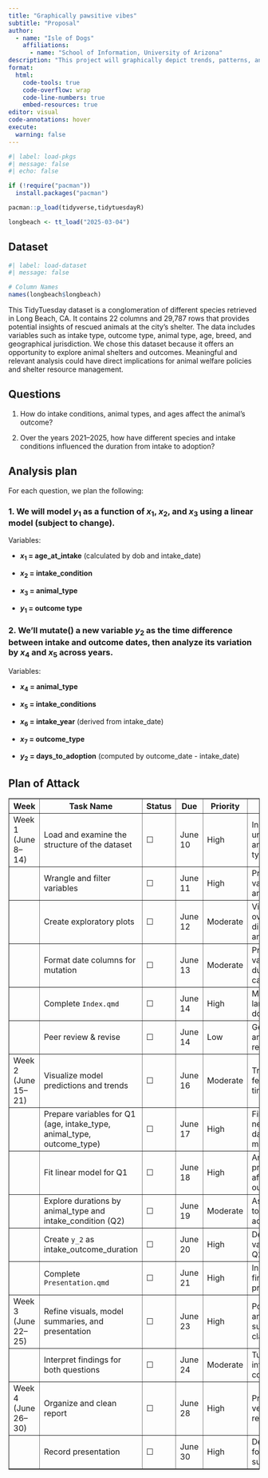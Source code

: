 ```yaml
---
title: "Graphically pawsitive vibes"
subtitle: "Proposal"
author: 
  - name: "Isle of Dogs"
    affiliations:
      - name: "School of Information, University of Arizona"
description: "This project will graphically depict trends, patterns, and analysis of Animal Shelter data derived from the TidyTuesday initiative. The dataset includes information about animals taken in and released from the shelter; there are variables such as intake type, outcome type, animal type, breed, age, and more. The primary goal of this project is to identify key factors that influence an animals outcome."
format:
  html:
    code-tools: true
    code-overflow: wrap
    code-line-numbers: true
    embed-resources: true
editor: visual
code-annotations: hover
execute:
  warning: false
---
```


```r
#| label: load-pkgs
#| message: false
#| echo: false

if (!require("pacman")) 
  install.packages("pacman")

pacman::p_load(tidyverse,tidytuesdayR)

longbeach <- tt_load("2025-03-04")
```

## Dataset

```r
#| label: load-dataset
#| message: false

# Column Names
names(longbeach$longbeach)

```

This TidyTuesday dataset is a conglomeration of different species retrieved in Long Beach, CA. It contains 22 columns and 29,787 rows that provides potential insights of rescued animals at the city's shelter. The data includes variables such as intake type, outcome type, animal type, age, breed, and geographical jurisdiction. We chose this dataset because it offers an opportunity to explore animal shelters and outcomes. Meaningful and relevant analysis could have direct implications for animal welfare policies and shelter resource management.


## Questions

1.  How do intake conditions, animal types, and ages affect the animal's outcome?

2.  Over the years 2021–2025, how have different species and intake conditions influenced the duration from intake to adoption?

## Analysis plan

For each question, we plan the following: 

### 1. We will model $y_1$ as a function of $x_1$, $x_2$, and $x_3$ using a linear model (subject to change). 


Variables: 

- **$x_1$ = age_at_intake** (calculated by dob and intake_date)

- **$x_2$ = intake_condition**  

- **$x_3$ = animal_type**

- **$y_1$ = outcome type**

### 2. We'll mutate() a new variable $y_2$ as the time difference between intake and outcome dates, then analyze its variation by $x_4$ and $x_5$ across years.


Variables: 

- **$x_4$ = animal_type**

- **$x_5$ = intake_conditions**

- **$x_6$ = intake_year** (derived from intake_date)

- **$x_7$ = outcome_type**

- **$y_2$ = days_to_adoption** (computed by outcome_date - intake_date)

## Plan of Attack 

<table class="table" border="1" cellspacing="0" cellpadding="6">
  <thead>
    <tr>
      <th>Week</th>
      <th>Task Name</th>
      <th>Status</th>
      <th>Due</th>
      <th>Priority</th>
      <th>Summary</th>
    </tr>
  </thead>
  <tbody>
    <!-- Week 1 -->
    <tr>
      <td>Week 1 (June 8–14)</td>
      <td>Load and examine the structure of the dataset</td>
      <td>☐</td>
      <td>June 10</td>
      <td>High</td>
      <td>Initial data understanding and variable types</td>
    </tr>
    <tr>
      <td></td>
      <td>Wrangle and filter variables</td>
      <td>☐</td>
      <td>June 11</td>
      <td>High</td>
      <td>Prepare key variables for analysis</td>
    </tr>
    <tr>
      <td></td>
      <td>Create exploratory plots</td>
      <td>☐</td>
      <td>June 12</td>
      <td>Moderate</td>
      <td>Visual overview of distributions and outliers</td>
    </tr>
    <tr>
      <td></td>
      <td>Format date columns for mutation</td>
      <td>☐</td>
      <td>June 13</td>
      <td>Moderate</td>
      <td>Prepare date variables for duration calculation</td>
    </tr>
    <tr>
      <td></td>
      <td>Complete <code>Index.qmd</code></td>
      <td>☐</td>
      <td>June 14</td>
      <td>High</td>
      <td>Main project landing document</td>
    </tr>
    <tr>
      <td></td>
      <td>Peer review & revise</td>
      <td>☐</td>
      <td>June 14</td>
      <td>Low</td>
      <td>Get feedback and apply revisions</td>
    </tr>

    <!-- Week 2 -->
    <tr>
      <td>Week 2 (June 15–21)</td>
      <td>Visualize model predictions and trends</td>
      <td>☐</td>
      <td>June 16</td>
      <td>Moderate</td>
      <td>Trends across features over time</td>
    </tr>
    <tr>
      <td></td>
      <td>Prepare variables for Q1 (age, intake_type, animal_type, outcome_type)</td>
      <td>☐</td>
      <td>June 17</td>
      <td>High</td>
      <td>Filter necessary data for modeling</td>
    </tr>
    <tr>
      <td></td>
      <td>Fit linear model for Q1</td>
      <td>☐</td>
      <td>June 18</td>
      <td>High</td>
      <td>Analyze how predictors affect outcomes</td>
    </tr>
    <tr>
      <td></td>
      <td>Explore durations by animal_type and intake_condition (Q2)</td>
      <td>☐</td>
      <td>June 19</td>
      <td>Moderate</td>
      <td>Assess time to adoption across groups</td>
    </tr>
    <tr>
      <td></td>
      <td>Create <code>y_2</code> as intake_outcome_duration</td>
      <td>☐</td>
      <td>June 20</td>
      <td>High</td>
      <td>Derived time variable for Q2 analysis</td>
    </tr>
    <tr>
      <td></td>
      <td>Complete <code>Presentation.qmd</code></td>
      <td>☐</td>
      <td>June 21</td>
      <td>High</td>
      <td>Initial draft of final presentation</td>
    </tr>

    <!-- Week 3 -->
    <tr>
      <td>Week 3 (June 22–25)</td>
      <td>Refine visuals, model summaries, and presentation</td>
      <td>☐</td>
      <td>June 23</td>
      <td>High</td>
      <td>Polish charts and summaries for clarity</td>
    </tr>
    <tr>
      <td></td>
      <td>Interpret findings for both questions</td>
      <td>☐</td>
      <td>June 24</td>
      <td>Moderate</td>
      <td>Turn results into clear conclusions</td>
    </tr>

    <!-- Week 4 -->
    <tr>
      <td>Week 4 (June 26–30)</td>
      <td>Organize and clean report</td>
      <td>☐</td>
      <td>June 28</td>
      <td>High</td>
      <td>Prepare final version of report</td>
    </tr>
    <tr>
      <td></td>
      <td>Record presentation</td>
      <td>☐</td>
      <td>June 30</td>
      <td>High</td>
      <td>Deliverable for final submission</td>
    </tr>
  </tbody>
</table>

